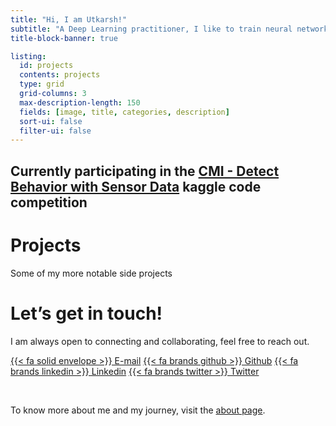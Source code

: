 ```yaml
---
title: "Hi, I am Utkarsh!"
subtitle: "A Deep Learning practitioner, I like to train neural networks :)"
title-block-banner: true

listing:
  id: projects
  contents: projects
  type: grid
  grid-columns: 3
  max-description-length: 150
  fields: [image, title, categories, description]
  sort-ui: false
  filter-ui: false
---
```

::: {.callout-tip appearance=simple}
## Currently participating in the [CMI - Detect Behavior with Sensor Data](https://www.kaggle.com/competitions/cmi-detect-behavior-with-sensor-data) kaggle code competition
:::

# Projects

Some of my more notable side projects

::: {#projects}
:::

# Let's get in touch!
I am always open to connecting and collaborating, feel free to reach out.

[{{< fa solid envelope >}} E-mail](mailto::utkarsh.avb.singh@gmail.com){.btn target=_blank} [{{< fa brands github >}} Github](https://github.com/utkarshavb){.btn target=_blank} [{{< fa brands linkedin >}} Linkedin](https://linkedin.com/in/utkarsh-avb-singh){.btn target=_blank}  [{{< fa brands twitter >}} Twitter](https://x.com/utkarshavb){.btn target=_blank}

<br>

To know more about me and my journey, visit the [about page](about.qmd).